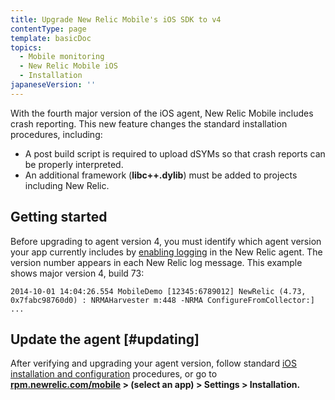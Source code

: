 ```yaml
---
title: Upgrade New Relic Mobile's iOS SDK to v4
contentType: page
template: basicDoc
topics:
  - Mobile monitoring
  - New Relic Mobile iOS
  - Installation
japaneseVersion: ''
---
```


With the fourth major version of the iOS agent, New Relic Mobile includes crash reporting. This new feature changes the standard installation procedures, including:

* A post build script is required to upload dSYMs so that crash reports can be properly interpreted.
* An additional framework (**libc++.dylib**) must be added to projects including New Relic.

## Getting started

Before upgrading to agent version 4, you must identify which agent version your app currently includes by [enabling logging](/docs/mobile-monitoring/mobile-monitoring-installation/getting-started/ios-installation-configuration#logging) in the New Relic agent. The version number appears in each New Relic log message. This example shows major version 4, build 73:

```
2014-10-01 14:04:26.554 MobileDemo [12345:6789012] NewRelic (4.73, 0x7fabc98760d0) : NRMAHarvester m:448 -NRMA ConfigureFromCollector:] ...
```

## Update the agent [#updating]

After verifying and upgrading your agent version, follow standard [iOS installation and configuration](/docs/mobile-monitoring/mobile-monitoring-installation/getting-started/ios-installation-configuration) procedures, or go to **[rpm.newrelic.com/mobile](https://rpm.newrelic.com/mobile) > (select an app) > Settings > Installation.**

